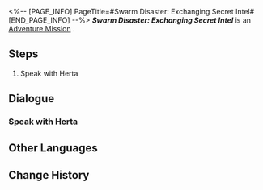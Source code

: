 <%-- [PAGE_INFO]
PageTitle=#Swarm Disaster: Exchanging Secret Intel#
[END_PAGE_INFO] --%>
{{Stub|Dialogue, characters, and location(s)}}
{{Mission Infobox
|id            = 8013107
|title         = 
|image         = Mission Swarm Disaster: Exchanging Secret Intel.png
|type          = Adventure
|event_name    = 
|chapter       = 
|requirements  = {{cx}}<!--Hidden Exploration Objective ID 8013109--> completed
|summary       = <!--official mission summary from Fate's Atlas-->
|characters    = <!--characters that appear in this mission-->
|startLocation = <!--location as it intially appears on the mission screen-->
|world         = <!--i.e. Penacony-->
|area          = <!--i.e. A Child's Dream-->
|prev          = 
|next          = 
|exp           = 
|credits       = 5000
|stellarJade   = 
|other         = {{Card List||delim=;}}
}}
'''''Swarm Disaster: Exchanging Secret Intel''''' is an [[Adventure Mission]]<!--in [world]-->.

==Steps==
# Speak with Herta

<!--
==Gameplay Notes==

--><!--
==Trial Character==

-->
==Dialogue==
{{Stub Dialogue}}
===Speak with Herta===
{{Mission Description|type=adventure|location=<!--to be added-->|Strange. Hasn't the experiment come to a proper conclusion? Herta has suddenly summoned you again, and now she wants to trade some intel with you, and this must be discussed without Ruan Mei or Screwllum present. You grin and get an idea of what this may be about...}}
{{Dialogue Start}}
:{{tx}}
{{Dialogue End}}

==Other Languages==
{{Other Languages
|en   = Swarm Disaster: Exchanging Secret Intel
|zhs  = 寰宇蝗灾：「交换隐藏情报」
|zht  = 寰宇蝗災：「交換隱藏情報」
|ja   = 宇宙の蝗害：「隠し情報交換」
|ko   = 곤충 떼 재난: 「숨겨진 정보 교환」
|es   = La Plaga: Intercambio de información confidencial
|fr   = Désastre de l'Essaim : Échange d'informations confidentielles
|ru   = Нашествие роя: Обмен тайной информацией
|th   = หายนะแห่งมวลแมลง: "แลกเปลี่ยนข้อมูลลับ"
|vi   = Thảm Họa Đàn Côn Trùng: Trao Đổi Tin Mật
|de   = Schwarmkatastrophe: „Austausch von Geheiminformationen“
|id   = Bencana Swarm: Bertukar Informasi Rahasia
|pt   = O Desastre do Enxame: Troca de Informações Secretas
}}

==Change History==
{{Change History|1.3}}
